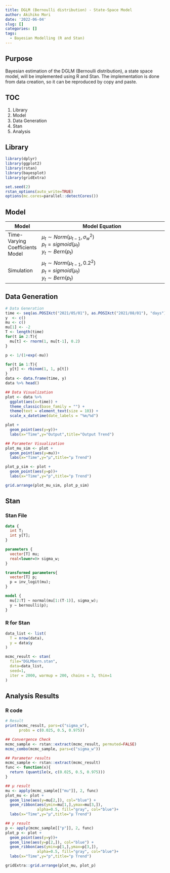 ```yaml
---
title: DGLM (Bernoulli distribution) - State-Space Model
author: Akihiko Mori
date: '2022-06-04'
slug: []
categories: []
tags:
  - Bayesian Modelling (R and Stan)
---
```


## Purpose
Bayesian estimation of the DGLM (Bernoulli distribution), a state space model, 
will be implemented using R and Stan. 
The implementation is done from data creation, 
so it can be reproduced by copy and paste.

## TOC
1. Library
2. Model
3. Data Generation
4. Stan
5. Analysis

## Library
```r
library(dplyr)
library(ggplot2)
library(rstan)
library(bayesplot)
library(gridExtra)

set.seed(2)
rstan_options(auto_write=TRUE)
options(mc.cores=parallel::detectCores())
```

## Model
| Model | Model Equation |
|-------|----------------------------------|
| Time-Varying Coefficients Model|$\mu_t \sim Norm\left(\mu_{t-1},\sigma^2_w\right)$<br />$p_t = sigmoid\left(\mu_t\right)$<br />$y_t \sim Bern\left(p_t\right)$<br />|
| Simulation|$\mu_t \sim Norm\left(\mu_{t-1},0.2^2\right)$<br />$p_t = sigmoid\left(\mu_t\right)$<br />$y_t \sim Bern\left(p_t\right)$<br />|

## Data Generation
```r
# Data Generation
time <- seq(as.POSIXct("2021/05/01"), as.POSIXct("2021/08/01"), "days")
y  <- c()
mu <- c()
mu[1] <- -2
T <- length(time)
for(t in 2:T){
  mu[t] <- rnorm(1, mu[t-1], 0.2)
}

p <- 1/(1+exp(-mu))

for(t in 1:T){
  y[t] <- rbinom(1, 1, p[t])
}
data <- data.frame(time, y)
data %>% head()

## Data Visualization
plot <- data %>% 
  ggplot(aes(x=time)) +
  theme_classic(base_family = "") +
  theme(text = element_text(size = 10)) +
  scale_x_datetime(date_labels = "%m/%d")

plot + 
  geom_point(aes(y=y))+
  labs(x="Time",y="Output",title="Output Trend")

## Parameter Visualization
plot_mu_sim <- plot + 
  geom_point(aes(y=mu))+
  labs(x="Time",y="μ",title="μ Trend")

plot_p_sim <- plot + 
  geom_point(aes(y=p))+
  labs(x="Time",y="p",title="p Trend")

grid.arrange(plot_mu_sim, plot_p_sim)
```

## Stan
### Stan File
```stan
data {
  int T;
  int y[T];
}

parameters {
  vector[T] mu;
  real<lower=0> sigma_w;
}

transformed parameters{
  vector[T] p;
  p = inv_logit(mu);
}

model {
  mu[2:T] ~ normal(mu[1:(T-1)], sigma_w);
  y ~ bernoulli(p);
}
```

### R for Stan
```r
data_list <- list(
  T = nrow(data),
  y = data$y
)

mcmc_result <- stan(
  file="DGLMbern.stan",
  data=data_list,
  seed=1,
  iter = 2000, warmup = 200, chains = 3, thin=1
)
```

## Analysis Results
### R code
```r
# Result
print(mcmc_result, pars=c("sigma_w"), 
      probs = c(0.025, 0.5, 0.975))

## Convergence Check
mcmc_sample <- rstan::extract(mcmc_result, permuted=FALSE)
mcmc_combo(mcmc_sample, pars=c("sigma_w"))

## Parameter results
mcmc_sample <- rstan::extract(mcmc_result)
func <- function(x){
  return (quantile(x, c(0.025, 0.5, 0.975)))
}

## μ result
mu <- apply(mcmc_sample[["mu"]], 2, func)
plot_mu <- plot + 
  geom_line(aes(y=mu[2,]), col="blue") + 
  geom_ribbon(aes(ymin=mu[1,],ymax=mu[3,]), 
              alpha=0.5, fill="gray", col="blue")+
  labs(x="Time",y="μ",title="μ Trend")

## y result
p <- apply(mcmc_sample[["p"]], 2, func)
plot_p <- plot + 
  geom_point(aes(y=y))+
  geom_line(aes(y=p[2,]), col="blue") + 
  geom_ribbon(aes(ymin=p[1,],ymax=p[3,]), 
              alpha=0.5, fill="gray", col="blue")+
  labs(x="Time",y="p",title="p Trend")

gridExtra::grid.arrange(plot_mu, plot_p)
```